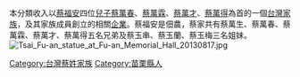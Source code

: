 本分類收入以[[蔡福安|蔡福安]]四位[[兒子|兒子]][[蔡萬春|蔡萬春]]、[[蔡萬霖|蔡萬霖]]、[[蔡萬才|蔡萬才]]、[[蔡萬得|蔡萬得]]為首的一個[[台灣|台灣]][[家族|家族]]，及其家族成員創立的相關[[企業|企業]]。蔡福安是佃農，蔡家共有蔡萬生、蔡萬春、蔡萬霖、蔡萬才、蔡萬得五名兄弟及蔡玉串、蔡玉蘭、蔡玉梅三名姐妹。
[[File:Tsai_Fu-an_statue_at_Fu-an_Memorial_Hall_20130817.jpg|thumb]]

[[Category:台灣蔡姓家族|Category:台灣蔡姓家族]]
[[Category:苗栗縣人|Category:苗栗縣人]]